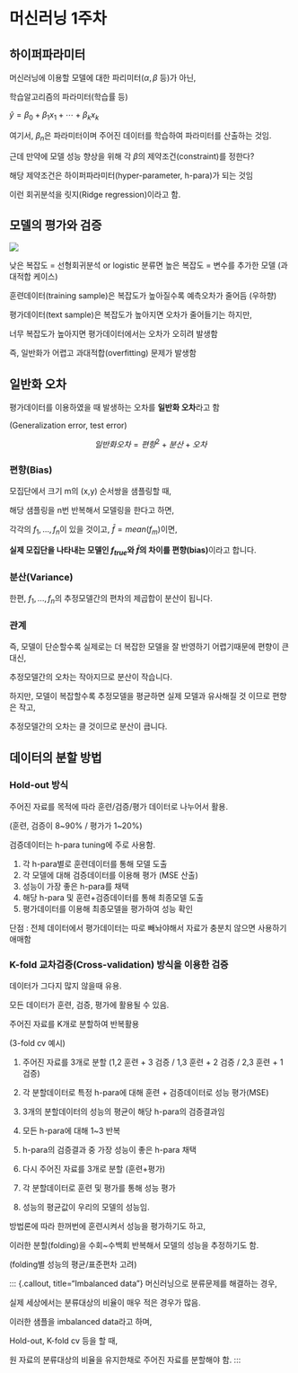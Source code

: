 # 머신러닝 1주차 {.unnumbered}

## 하이퍼파라미터

머신러닝에 이용할 모델에 대한 파리미터($\alpha,\beta$ 등)가 아닌,

학습알고리즘의 파라미터(학습률 등)

$\hat{y}=\beta_0+\beta_1x_1+\dotsm+\beta_kx_k$

여기서, $\beta_n$은 파라미터이며 주어진 데이터를 학습하여 파라미터를 산출하는 것임.

근데 만약에 모델 성능 향상을 위해 각 $\beta$의 제약조건(constraint)를 정한다?

해당 제약조건은 하이퍼파라미터(hyper-parameter, h-para)가 되는 것임

이런 회귀분석을 릿지(Ridge regression)이라고 함.

## 모델의 평가와 검증

![](model%20complexity.png)

낮은 복잡도 = 선형회귀분석 or logistic 분류면
높은 복잡도 = 변수를 추가한 모델 (과대적합 케이스)

훈련데이터(training sample)은 복잡도가 높아질수록 예측오차가 줄어듬 (우하향)

평가데이터(text sample)은 복잡도가 높아지면 오차가 줄어들기는 하지만,

너무 복잡도가 높아지면 평가데이터에서는 오차가 오히려 발생함

즉, 일반화가 어렵고 과대적합(overfitting) 문제가 발생함

## 일반화 오차

평가데이터를 이용하였을 때 발생하는 오차를 **일반화 오차**라고 함

(Generalization error, test error)

$$일반화 오차 = 편향^2+분산+오차$$

### 편향(Bias)

모집단에서 크기 m의 (x,y) 순서쌍을 샘플링할 때,

해당 샘플링을 n번 반복해서 모델링을 한다고 하면,

각각의 $f_1,...,f_n$이 있을 것이고, $\bar{f}=mean(f_m)$이면,

**실제 모집단을 나타내는 모델인 $f_{true}$와 $\bar{f}$의 차이를 편향(bias)**이라고 합니다.

### 분산(Variance)

한편, $f_1,...,f_n$의 추정모델간의 편차의 제곱합이 분산이 됩니다.

### 관계

즉, 모델이 단순할수록 실제로는 더 복잡한 모델을 잘 반영하기 어렵기때문에 편향이 큰 대신,

추정모델간의 오차는 작아지므로 분산이 작습니다.

하지만, 모델이 복잡할수록 추정모델을 평균하면 실제 모델과 유사해질 것 이므로 편향은 작고,

추정모델간의 오차는 클 것이므로 분산이 큽니다.

## 데이터의 분할 방법

### Hold-out 방식

주어진 자료를 목적에 따라 훈련/검증/평가 데이터로 나누어서 활용.

(훈련, 검증이 8~90% / 평가가 1~20%)

검증데이터는 h-para tuning에 주로 사용함.

1. 각 h-para별로 훈련데이터를 통해 모델 도출
2. 각 모델에 대해 검증데이터를 이용해 평가 (MSE 산출)
3. 성능이 가장 좋은 h-para를 채택
4. 해당 h-para 및 훈련+검증데이터를 통해 최종모델 도출
5. 평가데이터를 이용해 최종모델을 평가하여 성능 확인

단점 : 전체 데이터에서 평가데이터는 따로 빼놔야해서 자료가 충분치 않으면 사용하기 애매함

### K-fold 교차검증(Cross-validation) 방식을 이용한 검증

데이터가 그다지 많지 않을때 유용.

모든 데이터가 훈련, 검증, 평가에 활용될 수 있음.

주어진 자료를 K개로 분할하여 반복활용

(3-fold cv 예시)

1. 주어진 자료를 3개로 분할 (1,2 훈련 + 3 검증 / 1,3 훈련 + 2 검증 / 2,3 훈련 + 1 검증)
2. 각 분할데이터로 특정 h-para에 대해 훈련 + 검증데이터로 성능 평가(MSE)
3. 3개의 분할데이터의 성능의 평균이 해당 h-para의 검증결과임
4. 모든 h-para에 대해 1~3 반복
5. h-para의 검증결과 중 가장 성능이 좋은 h-para 채택

6. 다시 주어진 자료를 3개로 분할 (훈련+평가)
7. 각 분할데이터로 훈련 및 평가를 통해 성능 평가
8. 성능의 평균값이 우리의 모델의 성능임.

방법론에 따라 한꺼번에 훈련시켜서 성능을 평가하기도 하고,

이러한 분할(folding)을 수회~수백회 반복해서 모델의 성능을 추정하기도 함.

(folding별 성능의 평균/표준편차 고려)

::: {.callout, title="Imbalanced data"}
머신러닝으로 분류문제를 해결하는 경우,

실제 세상에서는 분류대상의 비율이 매우 적은 경우가 많음.

이러한 샘플을 imbalanced data라고 하며,

Hold-out, K-fold cv 등을 할 때,

원 자료의 분류대상의 비율을 유지한채로 주어진 자료를 분할해야 함.
:::